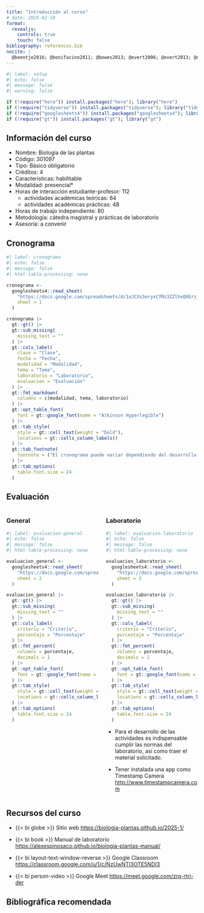 ```yaml
---
title: "Introducción al curso"
# date: 2025-02-18
format:
  revealjs:
    controls: true
    touch: false
bibliography: references.bib
nocite: |
  @beentje2016; @bonifacino2011; @bowes2013; @evert2006; @evert2013; @ellis2009; @fontquer2001; @mauseth2016; @nabors2006; @arbo2019; @casares-porcel2014; @megías-pacheco2017; @tormomolina2021
---
```


```r
#| label: setup
#| echo: false
#| message: false
#| warning: false

if (!require("here")) install.packages("here"); library("here")
if (!require("tidyverse")) install.packages("tidyverse"); library("tidyverse")
if (!require("googlesheets4")) install.packages("googlesheets4"); library("googlesheets4")
if (!require("gt")) install.packages("gt"); library("gt")
```

## Información del curso

-   Nombre: Biología de las plantas
-   Código: 301097
-   Tipo: Básico obligatorio
-   Créditos: 4
-   Características: habilitable
-   Modalidad: presencial\*
-   Horas de interacción estudiante-profesor: 112
    -   actividades académicas teóricas: 64
    -   actividades académicas prácticas: 48
-   Horas de trabajo independiente: 80
-   Metodología: cátedra magistral y prácticas de laboratorio
-   Asesoría: a convenir

## Cronograma

```r
#| label: cronograma
#| echo: false
#| message: false
#| html-table-processing: none

cronograma <- 
  googlesheets4::read_sheet(
    "https://docs.google.com/spreadsheets/d/1xJCXs5eryxCfMz3ZZlhxQ0Erz_hHFzUQrrGYBtB3eS0",
    sheet = 1
  )

cronograma |> 
  gt::gt() |> 
  gt::sub_missing(
    missing_text = ""
  ) |> 
  gt::cols_label(
    clase = "Clase",
    fecha = "Fecha",
    modalidad = "Modalidad",
    tema = "Tema",
    laboratorio = "Laboratorio",
    evaluacion = "Evaluación"
  ) |> 
  gt::fmt_markdown(
    columns = c(modalidad, tema, laboratorio)
  ) |> 
  gt::opt_table_font(
    font = gt::google_font(name = "Atkinson Hyperlegible")
  ) |> 
  gt::tab_style(
    style = gt::cell_text(weight = "bold"),
    locations = gt::cells_column_labels()
  ) |> 
  gt::tab_footnote(
    footnote = ("El cronograma puede variar dependiendo del desarrollo del curso"),
  ) |> 
  gt::tab_options(
    table.font.size = 24
  )
```

## Evaluación

::: columns
::: {.column .fragment width="50%"}
### General

```r
#| label: evaluacion-general
#| echo: false
#| message: false
#| html-table-processing: none

evaluacion_general <- 
  googlesheets4::read_sheet(
    "https://docs.google.com/spreadsheets/d/1xJCXs5eryxCfMz3ZZlhxQ0Erz_hHFzUQrrGYBtB3eS0",
    sheet = 2
  )

evaluacion_general |> 
  gt::gt() |> 
  gt::sub_missing(
    missing_text = ""
  ) |> 
  gt::cols_label(
    criterio = "Criterio",
    porcentaje = "Porcentaje"
  ) |> 
  gt::fmt_percent(
    columns = porcentaje,
    decimals = 1
  ) |> 
  gt::opt_table_font(
    font = gt::google_font(name = "Atkinson Hyperlegible")
  ) |> 
  gt::tab_style(
    style = gt::cell_text(weight = "bold"),
    locations = gt::cells_column_labels()
  ) |> 
  gt::tab_options(
    table.font.size = 24
  )
```
:::

::: {.column .fragment width="50%"}
### Laboratorio

```r
#| label: evaluacion-laboratorio
#| echo: false
#| message: false
#| html-table-processing: none

evaluacion_laboratorio <- 
  googlesheets4::read_sheet(
    "https://docs.google.com/spreadsheets/d/1xJCXs5eryxCfMz3ZZlhxQ0Erz_hHFzUQrrGYBtB3eS0",
    sheet = 3
  )

evaluacion_laboratorio |> 
  gt::gt() |> 
  gt::sub_missing(
    missing_text = ""
  ) |> 
  gt::cols_label(
    criterio = "Criterio",
    porcentaje = "Porcentaje"
  ) |> 
  gt::fmt_percent(
    columns = porcentaje,
    decimals = 1
  ) |> 
  gt::opt_table_font(
    font = gt::google_font(name = "Atkinson Hyperlegible")
  ) |> 
  gt::tab_style(
    style = gt::cell_text(weight = "bold"),
    locations = gt::cells_column_labels()
  ) |> 
  gt::tab_options(
    table.font.size = 24
  )
```

::: incremental
-   Para el desarrollo de las actividades es indispensable cumplir las normas del laboratorio, así como traer el material solicitado.

-   Tener instalada una app como Timestamp Camera <http://www.timestampcamera.com>
:::
:::
:::

## Recursos del curso

::: incremental
-   {{< bi globe >}} Sitio web <https://biologia-plantas.github.io/2025-1/>

-   {{< bi book >}} Manual de laboratorio <https://alexespinosaco.github.io/biologia-plantas-manual/>

-   {{< bi layout-text-window-reverse >}} Google Classroom <https://classroom.google.com/u/1/c/NzUwNTI3OTE5NDI3>

-   {{< bi person-video >}} Google Meet <https://meet.google.com/zrq-rtri-der>
:::

## Bibliográfica recomendada

::: refs
:::

<!-- # Heading 2 -->

<!-- ::: columns -->
<!-- ::: {.column .fragment width="50%"} -->
<!-- ::: -->

<!-- ::: {.column .fragment width="50%"} -->
<!-- ::: -->
<!-- ::: -->